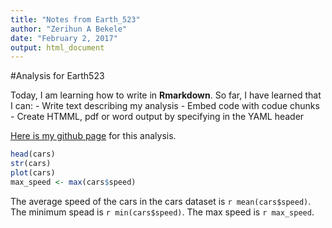 ```yaml
---
title: "Notes from Earth_523"
author: "Zerihun A Bekele"
date: "February 2, 2017"
output: html_document
---
```

#Analysis for Earth523

Today, I am learning how to write in **Rmarkdown**. So far, I have learned that I can:
- Write text describing my analysis
- Embed code with codue chunks
- Create HTMML, pdf or word output by specifying in the YAML header

[Here is my github page](https://github.com/zerualem/earth_523) for this analysis.

```r
head(cars)
str(cars)
plot(cars)
max_speed <- max(cars$speed)

```

The average speed of the cars in the cars dataset is `r mean(cars$speed)`. The minimum spead is `r min(cars$speed)`. The max speed is `r max_speed`.

